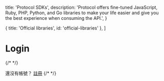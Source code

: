 
  title: 'Protocol SDKs',
  description:
    'Protocol offers fine-tuned JavaScript, Ruby, PHP, Python, and Go libraries to make your life easier and give you the best experience when consuming the API.',
}

  { title: 'Official libraries', id: 'official-libraries' },
]

# Login

<LoginForm />
{/* <Alert/> */}

還沒有帳號？ <a href="/registration">註冊</a>
{/* <Libraries /> */}

